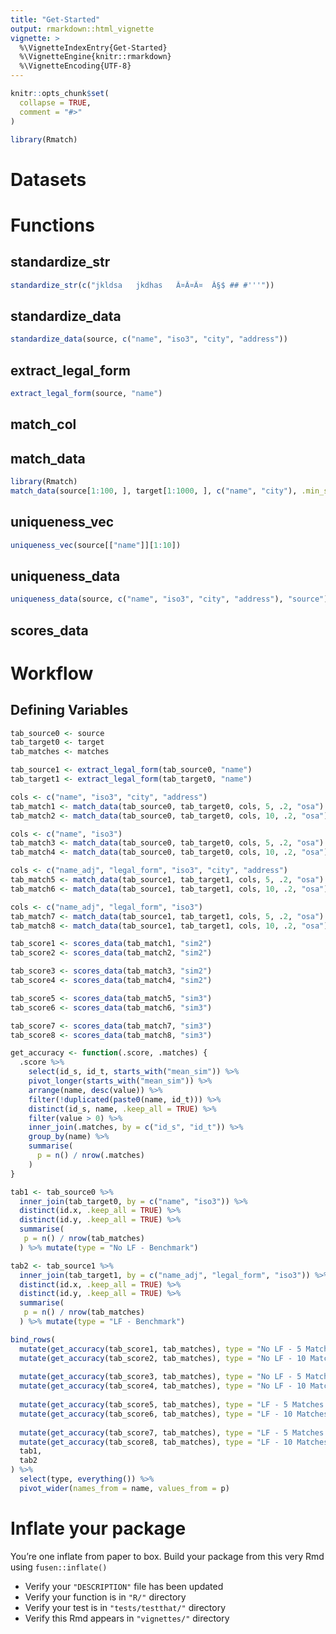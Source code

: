 ```yaml
---
title: "Get-Started"
output: rmarkdown::html_vignette
vignette: >
  %\VignetteIndexEntry{Get-Started}
  %\VignetteEngine{knitr::rmarkdown}
  %\VignetteEncoding{UTF-8}
---
```


```r
knitr::opts_chunk$set(
  collapse = TRUE,
  comment = "#>"
)
```

```r
library(Rmatch)
```

<!-- This vignette is generated by fusen: do not edit by hand -->

<!-- Run this 'development' chunk -->
<!-- Store every call to library() that you need to explore your functions -->


<!--
 You need to run the 'description' chunk in the '0-dev_history.Rmd' file before continuing your code there.

If it is the first time you use {fusen}, after 'description', you can directly run the last chunk of the present file with inflate() inside.
--> 


# Datasets

# Functions

## standardize_str

  

```r
standardize_str(c("jkldsa   jkdhas   Ã¤Ã¤Ã¤  Â§$ ## #'''"))
```

  

  


## standardize_data

    

  

```r
standardize_data(source, c("name", "iso3", "city", "address"))
```

  

  

## extract_legal_form

  

```r
extract_legal_form(source, "name")
```

  

## match_col

  
  

## match_data

    

  

```r
library(Rmatch)
match_data(source[1:100, ], target[1:1000, ], c("name", "city"), .min_sim = 0)
```

## uniqueness_vec

  

```r
uniqueness_vec(source[["name"]][1:10])
```

  

  

## uniqueness_data

  

```r
uniqueness_data(source, c("name", "iso3", "city", "address"), "source")
```

  

  
  

## scores_data

  

   


# Workflow

## Defining Variables

```r
tab_source0 <- source
tab_target0 <- target
tab_matches <- matches
```

```r
tab_source1 <- extract_legal_form(tab_source0, "name")
tab_target1 <- extract_legal_form(tab_target0, "name")
```

```r
cols <- c("name", "iso3", "city", "address")
tab_match1 <- match_data(tab_source0, tab_target0, cols, 5, .2, "osa")
tab_match2 <- match_data(tab_source0, tab_target0, cols, 10, .2, "osa")

cols <- c("name", "iso3")
tab_match3 <- match_data(tab_source0, tab_target0, cols, 5, .2, "osa")
tab_match4 <- match_data(tab_source0, tab_target0, cols, 10, .2, "osa")

cols <- c("name_adj", "legal_form", "iso3", "city", "address")
tab_match5 <- match_data(tab_source1, tab_target1, cols, 5, .2, "osa")
tab_match6 <- match_data(tab_source1, tab_target1, cols, 10, .2, "osa")

cols <- c("name_adj", "legal_form", "iso3")
tab_match7 <- match_data(tab_source1, tab_target1, cols, 5, .2, "osa")
tab_match8 <- match_data(tab_source1, tab_target1, cols, 10, .2, "osa")
```

```r
tab_score1 <- scores_data(tab_match1, "sim2")
tab_score2 <- scores_data(tab_match2, "sim2")

tab_score3 <- scores_data(tab_match3, "sim2")
tab_score4 <- scores_data(tab_match4, "sim2")

tab_score5 <- scores_data(tab_match5, "sim3")
tab_score6 <- scores_data(tab_match6, "sim3")

tab_score7 <- scores_data(tab_match7, "sim3")
tab_score8 <- scores_data(tab_match8, "sim3")
```

```r
get_accuracy <- function(.score, .matches) {
  .score %>%
    select(id_s, id_t, starts_with("mean_sim")) %>%
    pivot_longer(starts_with("mean_sim")) %>%
    arrange(name, desc(value)) %>%
    filter(!duplicated(paste0(name, id_t))) %>%
    distinct(id_s, name, .keep_all = TRUE) %>%
    filter(value > 0) %>%
    inner_join(.matches, by = c("id_s", "id_t")) %>%
    group_by(name) %>%
    summarise(
      p = n() / nrow(.matches)
    )
}

tab1 <- tab_source0 %>%
  inner_join(tab_target0, by = c("name", "iso3")) %>%
  distinct(id.x, .keep_all = TRUE) %>%
  distinct(id.y, .keep_all = TRUE) %>%
  summarise(
   p = n() / nrow(tab_matches)
  ) %>% mutate(type = "No LF - Benchmark")

tab2 <- tab_source1 %>%
  inner_join(tab_target1, by = c("name_adj", "legal_form", "iso3")) %>%
  distinct(id.x, .keep_all = TRUE) %>%
  distinct(id.y, .keep_all = TRUE) %>%
  summarise(
   p = n() / nrow(tab_matches)
  ) %>% mutate(type = "LF - Benchmark")

bind_rows(
  mutate(get_accuracy(tab_score1, tab_matches), type = "No LF - 5 Matches - Cols: All"),
  mutate(get_accuracy(tab_score2, tab_matches), type = "No LF - 10 Matches - Cols: All"),
  
  mutate(get_accuracy(tab_score3, tab_matches), type = "No LF - 5 Matches - Cols: name, iso3"),
  mutate(get_accuracy(tab_score4, tab_matches), type = "No LF - 10 Matches - Cols: name, iso3"),
  
  mutate(get_accuracy(tab_score5, tab_matches), type = "LF - 5 Matches - Cols: All"),
  mutate(get_accuracy(tab_score6, tab_matches), type = "LF - 10 Matches - Cols: All"),
  
  mutate(get_accuracy(tab_score7, tab_matches), type = "LF - 5 Matches - Cols: name_adj, legal_form, iso3"),
  mutate(get_accuracy(tab_score8, tab_matches), type = "LF - 10 Matches - Cols: name_adj, legal_form, iso3"),
  tab1,
  tab2
) %>%
  select(type, everything()) %>%
  pivot_wider(names_from = name, values_from = p)
```

# Inflate your package

You're one inflate from paper to box.
Build your package from this very Rmd using `fusen::inflate()`

- Verify your `"DESCRIPTION"` file has been updated
- Verify your function is in `"R/"` directory
- Verify your test is in `"tests/testthat/"` directory
- Verify this Rmd appears in `"vignettes/"` directory

